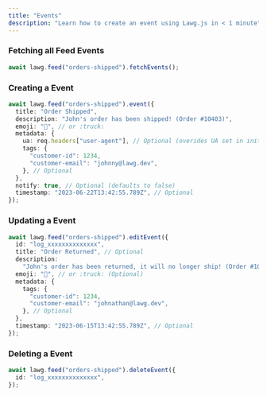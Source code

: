 ```yaml
---
title: "Events"
description: "Learn how to create an event using Lawg.js in < 1 minute"
---
```


### Fetching all Feed Events

```ts
await lawg.feed("orders-shipped").fetchEvents();
```

### Creating a Event

```ts
await lawg.feed("orders-shipped").event({
  title: "Order Shipped",
  description: "John's order has been shipped! (Order #10403)",
  emoji: "🚚", // or :truck:
  metadata: {
    ua: req.headers["user-agent"], // Optional (overides UA set in initialization)
    tags: {
      "customer-id": 1234,
      "customer-email": "johnny@lawg.dev",
    }, // Optional
  },
  notify: true, // Optional (defaults to false)
  timestamp: "2023-06-22T13:42:55.789Z", // Optional
});
```

### Updating a Event

```ts
await lawg.feed("orders-shipped").editEvent({
  id: "log_xxxxxxxxxxxxxx",
  title: "Order Returned", // Optional
  description:
    "John's order has been returned, it will no longer ship! (Order #10403)", // Optional
  emoji: "🚚", // or :truck: (Optional)
  metadata: {
    tags: {
      "customer-id": 1234,
      "customer-email": "johnathan@lawg.dev",
    }, // Optional
  },
  timestamp: "2023-06-15T13:42:55.789Z", // Optional
});
```

### Deleting a Event

```ts
await lawg.feed("orders-shipped").deleteEvent({
  id: "log_xxxxxxxxxxxxxx",
});
```
